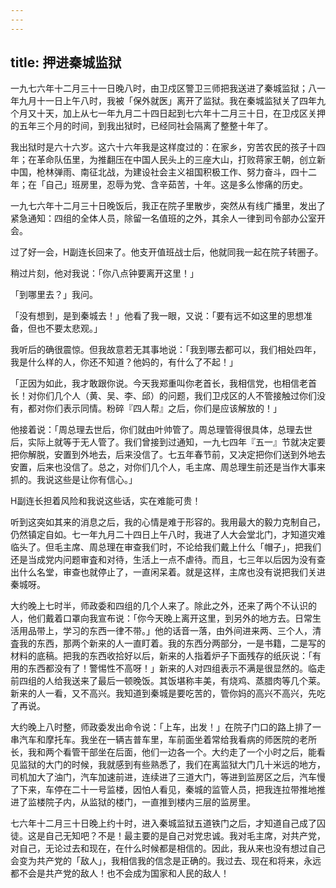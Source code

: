 ```yaml
---
---
---
```

title: 押进秦城监狱
---




一九七六年十二月三十一日晚八时，由卫戍区警卫三师把我送进了秦城监狱；八一年九月十一日上午八时，我被「保外就医」离开了监狱。我在秦城监狱关了四年九个月又十天，加上从七一年九月二十四日起到七六年十二月三十日，在卫戍区关押的五年三个月的时间，到我出狱时，已经同社会隔离了整整十年了。

我出狱时是六十六岁。这六十六年我是这样度过的：在家乡，穷苦农民的孩子十四年；在革命队伍里，为推翻压在中国人民头上的三座大山，打败蒋家王朝，创立新中国，枪林弹雨、南征北战，为建设社会主义祖国积极工作、努力奋斗，四十二年；在「自己」班房里，忍辱为党、含辛茹苦，十年。这是多么惨痛的历史。

一九七六年十二月三十日晚饭后，我正在院子里散步，突然从有线广播里，发出了紧急通知：四组的全体人员，除留一名值班的之外，其余人一律到司令部办公室开会。

过了好一会，H副连长回来了。他支开值班战士后，他就同我一起在院子转圈子。

稍过片刻，他对我说：「你八点钟要离开这里！」

「到哪里去？」我问。

「没有想到，是到秦城去！」他看了我一眼，又说：「要有远不如这里的思想准备，但也不要太悲观。」

我听后的确很震惊。但我故意若无其事地说：「我到哪去都可以，我们相处四年，我是什么样的人，你还不知道？他妈的，有什么了不起！」

「正因为如此，我才敢跟你说。今天我郑重叫你老首长，我相信党，也相信老首长！对你们几个人（黄、吴、李、邱）的问题，我们卫戍区的人不管接触过你们没有，都对你们表示同情。粉碎『四人帮』之后，你们是应该解放的！」

他接着说：「周总理去世后，你们就由叶帅管了。周总理管得很具体，总理去世后，实际上就等于无人管了。我们曾接到过通知，一九七四年『五一』节就决定要把你解脱，安置到外地去，后来没信了。七五年春节前，又决定把你们送到外地去安置，后来也没信了。总之，对你们几个人，毛主席、周总理生前还是当作大事来抓的。我说这些是让你有信心。」

H副连长担着风险和我说这些话，实在难能可贵！

听到这突如其来的消息之后，我的心情是难于形容的。我用最大的毅力克制自己，仍然镇定自如。七一年九月二十四日上午八时，我进了人大会堂北门，才知道灾难临头了。但毛主席、周总理在审查我们时，不论给我们戴上什么「帽子」，把我们还是当成党内问题审査和对待，生活上一点不虐待。而且，七三年以后因为没有查出什么名堂，审查也就停止了，一直闲呆着。就是这样，主席也没有说把我们关进秦城呀。

大约晚上七时半，师政委和四组的几个人来了。除此之外，还来了两个不认识的人，他们戴着口罩向我宣布说：「你今天晚上离开这里，到另外的地方去。日常生活用品带上，学习的东西一律不带。」他的话音一落，由外间进来两、三个人，清査我的东西，那两个新来的人一直盯着。我的东西分两部分，一是书籍，二是写的材料的底稿。把我的东西收拾好以后，新来的人指着炉子下面残存的纸灰说：「有用的东西都没有了！警惕性不高呀！」新来的人对四组表示不满是很显然的。临走前四组的人给我送来了最后一顿晚饭。其饭堪称丰美，有烧鸡、蒸腊肉等几个莱。新来的人一看，又不高兴。我知道到秦城是要吃苦的，管你妈的高兴不高兴，先吃了再说。

大约晚上八时整，师政委发出命令说：「上车，出发！」在院子门口的路上排了一串汽车和摩托车。我坐在一辆吉普车里，车前面坐着常给我看病的师医院的老所长，我和两个看管干部坐在后面，他们一边各一个。大约走了一个小时之后，能看见监狱的大门的时候，我就感到有些熟悉了，我们在离监狱大门几十米远的地方，司机加大了油门，汽车加速前进，连续进了三道大门，等进到监房区之后，汽车慢了下来，车停在二十一号监楼，因怕人看见，秦城的监管人员，把我连拉带推地推进了监楼院子内，从监狱的楼门，一直推到楼内三层的监房里。

七六年十二月三十日晚上约十时，进入秦城监狱五道铁门之后，才知道自己成了囚徒。这是自己无知吧？不是！最主要的是自己对党忠诚。我对毛主席，对共产党，对自己，无论过去和现在，在什么时候都是相信的。因此，我从来也没有想过自己会变为共产党的「敌人」，我相信我的信念是正确的。我过去、现在和将来，永远都不会是共产党的敌人！也不会成为国家和人民的敌人！